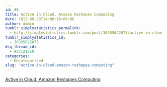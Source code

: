 ```yaml
---
id: 89
title: Active in Cloud, Amazon Reshapes Computing
date: 2012-08-28T14:00:18+00:00
author: Admin
tumblr_simplystatistics_permalink:
  - http://simplystatistics.tumblr.com/post/30385622873/active-in-cloud-amazon-reshapes-computing
tumblr_simplystatistics_id:
  - 30385622873
dsq_thread_id:
  - 937121510
categories:
  - Uncategorized
slug: "active-in-cloud-amazon-reshapes-computing"
---
```

[Active in Cloud, Amazon Reshapes Computing](http://www.nytimes.com/2012/08/28/technology/active-in-cloud-amazon-reshapes-computing.html?smid=tu-share)
